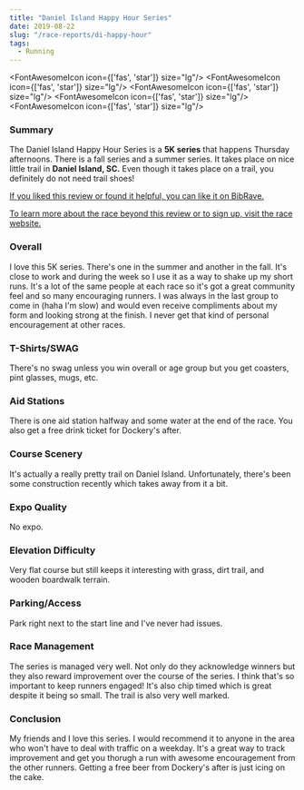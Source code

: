 ```yaml
---
title: "Daniel Island Happy Hour Series"
date: 2019-08-22
slug: "/race-reports/di-happy-hour"
tags:
  - Running
---
```



<FontAwesomeIcon icon={['fas', 'star']} size="lg"/>
<FontAwesomeIcon icon={['fas', 'star']} size="lg"/>
<FontAwesomeIcon icon={['fas', 'star']} size="lg"/>
<FontAwesomeIcon icon={['fas', 'star']} size="lg"/>
<FontAwesomeIcon icon={['fas', 'star']} size="lg"/>

### Summary
The Daniel Island Happy Hour Series is a **5K series** that happens Thursday afternoons. There is a fall series and a summer series.
It takes place on nice little trail in **Daniel Island, SC.** Even though it takes place on a trail, you definitely do not need trail shoes!

[If you liked this review or found it helpful, you can like it on BibRave.](https://www.bibrave.com/races/daniel-island-happy-hour-series-reviews/14007)

[To learn more about the race beyond this review or to sign up, visit the race website.](https://www.facebook.com/dihappyhour5k/)

### Overall
I love this 5K series. There's one in the summer and another in the fall. It's close to work and during the week so I use it as a way to shake up my short runs. It's a lot of the same people at each race so it's got a great community feel and so many encouraging runners. I was always in the last group to come in (haha I'm slow) and would even receive compliments about my form and looking strong at the finish. I never get that kind of personal encouragement at other races.

### T-Shirts/SWAG
There's no swag unless you win overall or age group but you get coasters, pint glasses, mugs, etc.

### Aid Stations
There is one aid station halfway and some water at the end of the race. You also get a free drink ticket for Dockery's after.

### Course Scenery
It's actually a really pretty trail on Daniel Island. Unfortunately, there's been some construction recently which takes away from it a bit.

### Expo Quality
No expo.

### Elevation Difficulty
Very flat course but still keeps it interesting with grass, dirt trail, and wooden boardwalk terrain.

### Parking/Access
Park right next to the start line and I've never had issues.

### Race Management
The series is managed very well. Not only do they acknowledge winners but they also reward improvement over the course of the series. I think that's so important to keep runners engaged! It's also chip timed which is great despite it being so small. The trail is also very well marked.

### Conclusion
My friends and I love this series. I would recommend it to anyone in the area who won't have to deal with traffic on a weekday. It's a great way to track improvement and get you thorugh a run with awesome encouragement from the other runners. Getting a free beer from Dockery's after is just icing on the cake.


